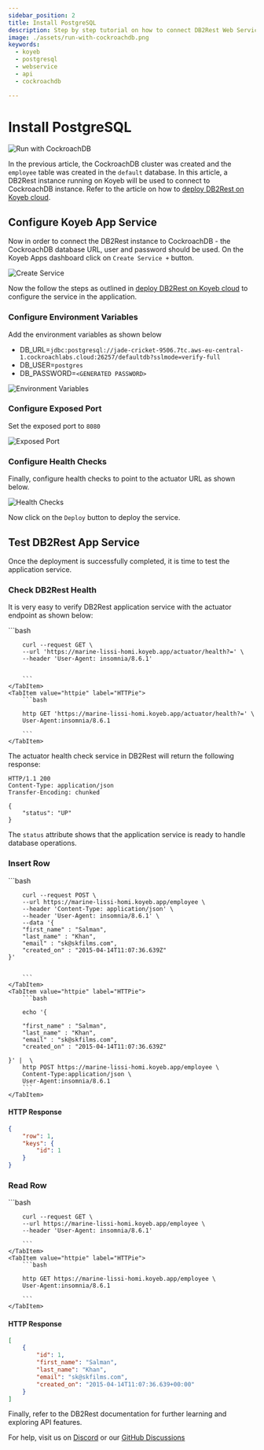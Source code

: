 ```yaml
---
sidebar_position: 2
title: Install PostgreSQL
description: Step by step tutorial on how to connect DB2Rest Web Service on Koyeb with CockroachDB.
image: ./assets/run-with-cockroachdb.png
keywords:
  - koyeb
  - postgresql
  - webservice
  - api
  - cockroachdb

---
```


# Install PostgreSQL


![Run with CockroachDB](./assets/run-with-cockroachdb.png "Run with CockroachDB")


In the previous article, the CockroachDB cluster was created and the `employee` table was created in the `default` database.
In this article, a DB2Rest instance running on Koyeb will be used to connect to CockroachDB instance.
Refer to the article on how to [deploy DB2Rest on Koyeb cloud](http://localhost:3000/docs/koyeb/run_db2rest_as_koyeb_webservice).

## Configure Koyeb App Service

Now in order to connect the DB2Rest instance to CockroachDB -
the CockroachDB database URL, user and password should be used. On the Koyeb Apps dashboard click on `Create Service +` button.


![Create Service](./assets/create_service.png "Create Service")

Now the follow the steps as outlined in [deploy DB2Rest on Koyeb cloud](http://localhost:3000/docs/koyeb/run_db2rest_as_koyeb_webservice)
to configure the service in the application.

### Configure Environment Variables

Add the environment variables as shown below

- DB_URL=`jdbc:postgresql://jade-cricket-9506.7tc.aws-eu-central-1.cockroachlabs.cloud:26257/defaultdb?sslmode=verify-full`
- DB_USER=`postgres`
- DB_PASSWORD=`<GENERATED PASSWORD>`

![Environment Variables](./assets/env_variables.png "Environment Variables")


### Configure Exposed Port

Set the exposed port to `8080`

![Exposed Port](./assets/exposed_port.png "Exposed Port")


### Configure Health Checks

Finally, configure health checks to point to the actuator URL as shown below.

![Health Checks](./assets/health.png "Health Checks")

Now click on the `Deploy` button to deploy the service.

## Test DB2Rest App Service

Once the deployment is successfully completed, it is time to test the application service.


### Check DB2Rest Health

It is very easy to verify DB2Rest application service with the actuator endpoint as shown below:



<Tabs>
    <TabItem value="cURL" label="cURL" default>
        ```bash

        curl --request GET \
        --url 'https://marine-lissi-homi.koyeb.app/actuator/health?=' \
        --header 'User-Agent: insomnia/8.6.1'


        ```
    </TabItem>
    <TabItem value="httpie" label="HTTPie">
        ```bash

        http GET 'https://marine-lissi-homi.koyeb.app/actuator/health?=' \
        User-Agent:insomnia/8.6.1

        ```
    </TabItem>

</Tabs>


The actuator health check service in DB2Rest will return the following response:


```http
HTTP/1.1 200
Content-Type: application/json
Transfer-Encoding: chunked

{
	"status": "UP"
}

```

The `status` attribute shows that the application service is ready to handle database operations.


### Insert Row

<Tabs>
    <TabItem value="cURL" label="cURL" default>
        ```bash

        curl --request POST \
        --url https://marine-lissi-homi.koyeb.app/employee \
        --header 'Content-Type: application/json' \
        --header 'User-Agent: insomnia/8.6.1' \
        --data '{
        "first_name" : "Salman",
        "last_name" : "Khan",
        "email" : "sk@skfilms.com",
        "created_on" : "2015-04-14T11:07:36.639Z"
    }'


        ```
    </TabItem>
    <TabItem value="httpie" label="HTTPie">
        ```bash

        echo '{

        "first_name" : "Salman",
        "last_name" : "Khan",
        "email" : "sk@skfilms.com",
        "created_on" : "2015-04-14T11:07:36.639Z"

    }' |  \
        http POST https://marine-lissi-homi.koyeb.app/employee \
        Content-Type:application/json \
        User-Agent:insomnia/8.6.1
        ```
    </TabItem>

</Tabs>

#### HTTP Response
```json lines
{
	"row": 1,
	"keys": {
		"id": 1
	}
}

```

### Read Row


<Tabs>
    <TabItem value="cURL" label="cURL" default>
        ```bash

        curl --request GET \
        --url https://marine-lissi-homi.koyeb.app/employee \
        --header 'User-Agent: insomnia/8.6.1'

        ```
    </TabItem>
    <TabItem value="httpie" label="HTTPie">
        ```bash

        http GET https://marine-lissi-homi.koyeb.app/employee \
        User-Agent:insomnia/8.6.1

        ```
    </TabItem>

</Tabs>

#### HTTP Response
```json lines
[
	{
		"id": 1,
		"first_name": "Salman",
		"last_name": "Khan",
		"email": "sk@skfilms.com",
		"created_on": "2015-04-14T11:07:36.639+00:00"
	}
]

```

Finally, refer to the DB2Rest documentation for further learning and exploring API features.

For help, visit us on [Discord](https://discord.gg/fEFnNmUq) or our [GitHub Discussions](https://github.com/9tigerio/db2rest/discussions)
